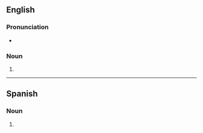 {{also|transgènes}}

==English==

===Pronunciation===
* {{rhymes|en|iːnz|s=2}}

===Noun===
{{head|en|noun form}}

# {{plural of|en|transgene}}

----

==Spanish==

===Noun===
{{head|es|noun form}}

# {{plural of|es|transgén}}